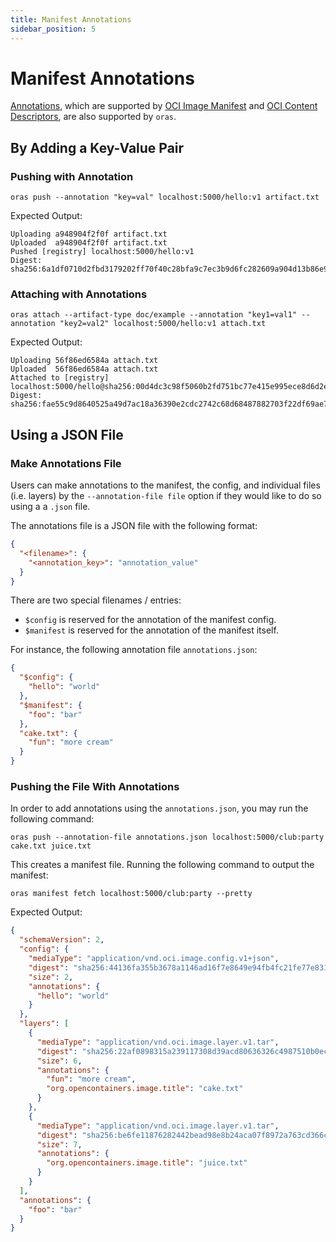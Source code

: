```yaml
---
title: Manifest Annotations
sidebar_position: 5
---
```


# Manifest Annotations

[Annotations](https://github.com/opencontainers/image-spec/blob/main/annotations.md), which are supported by [OCI Image Manifest](https://github.com/opencontainers/image-spec/blob/main/manifest.md#image-manifest) and [OCI Content Descriptors](https://github.com/opencontainers/image-spec/blob/main/descriptor.md), are also supported by `oras`.

## By Adding a Key-Value Pair

### Pushing with Annotation

```
oras push --annotation "key=val" localhost:5000/hello:v1 artifact.txt
```

Expected Output:

```
Uploading a948904f2f0f artifact.txt
Uploaded  a948904f2f0f artifact.txt
Pushed [registry] localhost:5000/hello:v1
Digest: sha256:6a1df0710d2fbd3179202ff70f40c28bfa9c7ec3b9d6fc282609a904d13b86e9
```

### Attaching with Annotations

```
oras attach --artifact-type doc/example --annotation "key1=val1" --annotation "key2=val2" localhost:5000/hello:v1 attach.txt
```

Expected Output:
```
Uploading 56f86ed6584a attach.txt
Uploaded  56f86ed6584a attach.txt
Attached to [registry] localhost:5000/hello@sha256:00d4dc3c98f5060b2fd751bc77e415e995ece8d6d2e8d630bbd6de371f44fc3a
Digest: sha256:fae55c9d8640525a49d7ac18a36390e2cdc2742c68d68487882703f22df69ae7
```

## Using a JSON File

### Make Annotations File

Users can make annotations to the manifest, the config, and individual files (i.e. layers) by the `--annotation-file file` option if they would like to do so using a a `.json` file.

The annotations file is a JSON file with the following format:

```json
{
  "<filename>": {
    "<annotation_key>": "annotation_value"
  }
}
```

There are two special filenames / entries:
- `$config` is reserved for the annotation of the manifest config.
- `$manifest` is reserved for the annotation of the manifest itself.

For instance, the following annotation file `annotations.json`:

```json
{
  "$config": {
    "hello": "world"
  },
  "$manifest": {
    "foo": "bar"
  },
  "cake.txt": {
    "fun": "more cream"
  }
}
```

### Pushing the File With Annotations

In order to add annotations using the `annotations.json`, you may run the following command:

```
oras push --annotation-file annotations.json localhost:5000/club:party cake.txt juice.txt
```

This creates a manifest file. Running the following command to output the manifest:

```
oras manifest fetch localhost:5000/club:party --pretty
```

Expected Output:

```json
{
  "schemaVersion": 2,
  "config": {
    "mediaType": "application/vnd.oci.image.config.v1+json",
    "digest": "sha256:44136fa355b3678a1146ad16f7e8649e94fb4fc21fe77e8310c060f61caaff8a",
    "size": 2,
    "annotations": {
      "hello": "world"
    }
  },
  "layers": [
    {
      "mediaType": "application/vnd.oci.image.layer.v1.tar",
      "digest": "sha256:22af0898315a239117308d39acd80636326c4987510b0ec6848e58eb584ba82e",
      "size": 6,
      "annotations": {
        "fun": "more cream",
        "org.opencontainers.image.title": "cake.txt"
      }
    },
    {
      "mediaType": "application/vnd.oci.image.layer.v1.tar",
      "digest": "sha256:be6fe11876282442bead98e8b24aca07f8972a763cd366c56b4b5f7bcdd23eac",
      "size": 7,
      "annotations": {
        "org.opencontainers.image.title": "juice.txt"
      }
    }
  ],
  "annotations": {
    "foo": "bar"
  }
}
```

